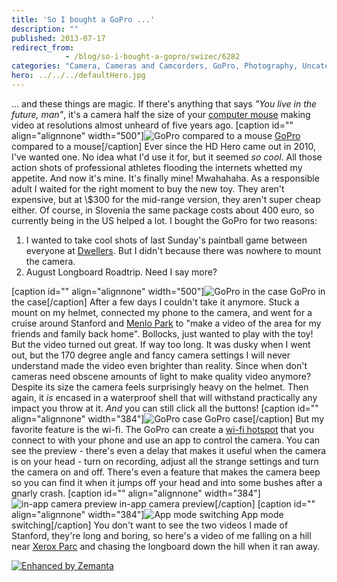 ```yaml
---
title: 'So I bought a GoPro ...'
description: ""
published: 2013-07-17
redirect_from: 
            - /blog/so-i-bought-a-gopro/swizec/6282
categories: "Camera, Cameras and Camcorders, GoPro, Photography, Uncategorized"
hero: ../../../defaultHero.jpg
---
```


... and these things are magic. If there's anything that says _"You live in the future, man"_, it's a camera half the size of your [computer mouse](http://en.wikipedia.org/wiki/Mouse_%28computing%29 "Mouse (computing)") making video at resolutions almost unheard of five years ago. \[caption id="" align="alignnone" width="500"]![GoPro compared to a mouse](https://www.filepicker.io/api/file/ipPiZUozRumDCtwLGST0 "GoPro compared to a mouse") [GoPro](http://en.wikipedia.org/wiki/GoPro "GoPro") compared to a mouse\[/caption] Ever since the HD Hero came out in 2010, I've wanted one. No idea what I'd use it for, but it seemed _so cool_. All those action shots of professional athletes flooding the internets whetted my appetite. And now it's mine. It's finally mine! Mwahahaha. As a responsible adult I waited for the right moment to buy the new toy. They aren't expensive, but at \\$300 for the mid-range version, they aren't super cheap either. Of course, in Slovenia the same package costs about 400 euro, so currently being in the US helped a lot. I bought the GoPro for two reasons:

1.  I wanted to take cool shots of last Sunday's paintball game between everyone at [Dwellers](http://www.dwellers.com/). But I didn't because there was nowhere to mount the camera.
2.  August Longboard Roadtrip. Need I say more?

\[caption id="" align="alignnone" width="500"]![GoPro in the case](https://www.filepicker.io/api/file/DzshyNYLTSuLpbogx4Pz "GoPro in the case") GoPro in the case\[/caption] After a few days I couldn't take it anymore. Stuck a mount on my helmet, connected my phone to the camera, and went for a cruise around Stanford and [Menlo Park](<http://maps.google.com/maps?ll=37.4541666667,-122.178611111&spn=0.1,0.1&q=37.4541666667,-122.178611111 (Menlo%20Park%2C%20California)&t=h> "Menlo Park, California") to "make a video of the area for my friends and family back home". Bollocks, just wanted to play with the toy! But the video turned out great. If way too long. It was dusky when I went out, but the 170 degree angle and fancy camera settings I will never understand made the video even brighter than reality. Since when don't cameras need obscene amounts of light to make quality video anymore? Despite its size the camera feels surprisingly heavy on the helmet. Then again, it _is_ encased in a waterproof shell that will withstand practically any impact you throw at it. _And_ you can still click all the buttons! \[caption id="" align="alignnone" width="384"]![GoPro case](https://www.filepicker.io/api/file/MF5hp8fvTr6LEmBL7QzR "GoPro case") GoPro case\[/caption] But my favorite feature is the wi-fi. The GoPro can create a [wi-fi hotspot](http://en.wikipedia.org/wiki/Hotspot_%28Wi-Fi%29 "Hotspot (Wi-Fi)") that you connect to with your phone and use an app to control the camera. You can see the preview - there's even a delay that makes it useful when the camera is on your head - turn on recording, adjust all the strange settings and turn the camera on and off. There's even a feature that makes the camera beep so you can find it when it jumps off your head and into some bushes after a gnarly crash. \[caption id="" align="alignnone" width="384"]![in-app camera preview](https://www.filepicker.io/api/file/H01uRWFvQOCiZcwVOCmX "in-app camera preview") in-app camera preview\[/caption] \[caption id="" align="alignnone" width="384"]![App mode switching](https://www.filepicker.io/api/file/kSkBnDGSueVlvYfWbXrg "App mode switching") App mode switching\[/caption] You don't want to see the two videos I made of Stanford, they're long and boring, so here's a video of me falling on a hill near [Xerox Parc](<http://maps.google.com/maps?ll=37.403,-122.149&spn=0.01,0.01&q=37.403,-122.149 (PARC%20%28company%29)&t=h> "PARC (company)") and chasing the longboard down the hill when it ran away.

[![Enhanced by Zemanta](http://img.zemanta.com/zemified_e.png?x-id=0b0c9eda-ad42-4f5a-8688-318ce1f84f3e)](http://www.zemanta.com/?px "Enhanced by Zemanta")
